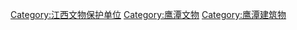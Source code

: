 [[Category:江西文物保护单位|Category:江西文物保护单位]]
[[Category:鹰潭文物|Category:鹰潭文物]]
[[Category:鹰潭建筑物|Category:鹰潭建筑物]]